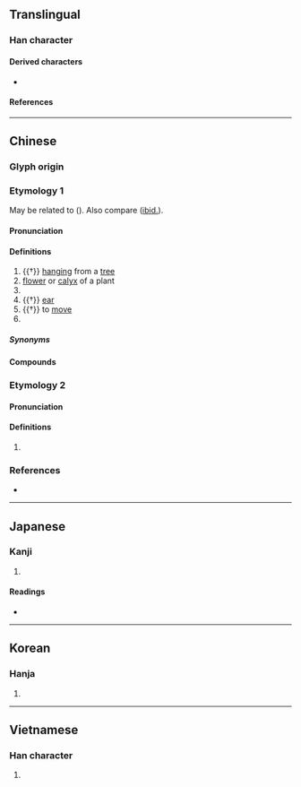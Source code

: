 {{also|朶}}
{{character info/new}}
==Translingual==

===Han character===
{{Han char|rn=75|rad=木|as=02|sn=6|four=17904|canj=HND|ids=⿱𠘧木(G),⿱𠘧𣎳(HT),⿱几木(KV)}}

====Derived characters====
* {{l|mul|[[哚]], [[垛]], [[㛊]], [[𡯦]], [[𡷔]], [[挆]], [[𣳼]], [[𦚩]], [[𣑫]], [[𣧷]], [[𤤸]], [[𤱧]], [[𬒋]], [[䑮]], [[𧊶]], [[𬡖]], [[𧧨]], [[趓]], [[跺]], [[躲]], [[䤪]]([[𬭆]]), [[𪘉]], [[剁]], [[𭪋]], [[䒳]], [[𥬲]], [[𩬻]], [[𡇙]]}}

====References====
{{Han ref|kx=0510.050|dkj=14429|dj=0894.050|hdz=21155.050|uh=6735}}

----

==Chinese==
{{zh-forms|alt=朶,𣎾,𣎿,𣏻,䒳,杂}}

===Glyph origin===
{{Han etym}}

===Etymology 1===
May be related to {{och-l|橢|oblong; oval}} ({{zh-ref|Schuessler, 2007}}). Also compare {{cog|mkh-pro|*kt₂uur||ear}} ([[ibid.]]).

====Pronunciation====
{{zh-pron
|m=duǒ,er=y
|c=do2,doe2
|mn=ml:tó/qz:tó͘
|mc=y
|oc=y
|ma=
|cat=a,n,cls,v,pn
}}

====Definitions====
{{zh-hanzi}}

# {{†}} {{lb|zh|of branches, leaves, flowers, fruits}} [[hang]]ing from a [[tree]]
# [[flower]] or [[calyx]] of a plant
# {{zh-classifier|flowers, clouds, etc}}
# {{†}} [[ear]]
# {{†}} to [[move]]
# {{surname|lang=zh}}

=====Synonyms=====
{{zh-dial}}

====Compounds====
{{zh-der|大耳朵|一朵花|小耳朵|大快朵頤|咬耳朵|潘朵拉箱|扎耳朵|棉花耳朵|朵朵蓮花|潘朵拉|朵頤大嚼|朵雲|扇風耳朵|朵殿|朵頤|耳朵底子|花朵|耳朵|雲朵|耳朵軟|韋陟朵雲|貓耳朵|骨朵兒|骨朵|耳朵裡響|鈿朵|軟耳朵|耳朵帽|耳朵眼兒|蒜瓣骨朵|耳朵尖}}

===Etymology 2===
{{rfe|zh}}

====Pronunciation====
{{zh-pron
|mn=xm,tw:tô
|cat=cls
}}

====Definitions====
{{zh-hanzi}}

# {{lb|zh|Min Nan}} {{zh-classifier|clusters of fruits}}

===References===
* {{R:twedu|A01862}}

{{zh-cat|Botany|Flowers|Elementary}}

----

==Japanese==

===Kanji===
{{ja-kanji|grade=|rs=木02}}

# {{defn|lang=ja|sort=木02}}

====Readings====
* {{ja-readings|on=だ, た|kun=えだ}}

----

==Korean==

===Hanja===
{{ko-hanja|hangeul=타|eumhun=|rv=ta|mr=t'a|y=tha}}

# {{defn|lang=ko|sort=木02}}

----

==Vietnamese==

===Han character===
{{vi-hantu|[[đóa]], [[tạp]]|rs=木02}}

# {{defn|lang=vi|sort=木02}}